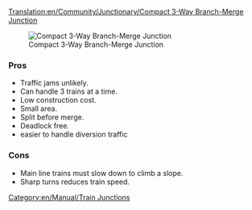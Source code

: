 [[Translation:en/Community/Junctionary/Compact 3-Way Branch-Merge Junction]]
{{en/Community/Junctionary/Navigation}}

[[File:en/Community/Junctionary/6x8 3 Way Split before Merge Junction.png|frame|none|Compact 3-Way Branch-Merge Junction]]

===Pros===
*Traffic jams unlikely.
*Can handle 3 trains at a time.
*Low construction cost.
*Small area.
*Split before merge.
*Deadlock free.
*easier to handle diversion traffic

===Cons===
*Main line trains must slow down to climb a slope.
*Sharp turns reduces train speed.

[[Category:en/Manual/Train Junctions]]